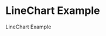 
<Meta title="Design System/LineChart" component={LineChart} />

# LineChart Example

LineChart Example

<Preview>
  <Story name="LineChart Example">
    <LineChart
      data={[
        {
          name: 'Page A',
          uv: 4000,
          pv: 2400,
          amt: 2400,
        },
        {
          name: 'Page B',
          uv: 3000,
          pv: 1398,
          amt: 5210,
        },
        {
          name: 'Page C',
          uv: 2000,
          pv: 9800,
          amt: 2290,
        },
        {
          name: 'Page D',
          uv: 2780,
          pv: 3908,
          amt: 2000,
        },
        {
          name: 'Page E',
          uv: 1890,
          amt: 2781,
          amt: 1781,
          amt: 781,
        },
        {
          name: 'Page F',
          uv: 2390,
          pv: 3800,
          amt: 2500,
        },
        {
          name: 'Page G',
          uv: 3490,
          pv: 4300,
          amt: 2100,
        },
      ]}
      labelX="Names"
      labelY="Values"
      showTitles={true}
    />
  </Story>
</Preview>
